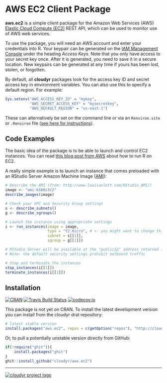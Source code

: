 # AWS EC2 Client Package #

**aws.ec2** is a simple client package for the Amazon Web Services (AWS) [Elastic Cloud Compute (EC2)](http://aws.amazon.com/ec2/) REST API, which can be used to monitor use of AWS web services.

To use the package, you will need an AWS account and enter your credentials into R. Your keypair can be generated on the [IAM Management Console](https://console.aws.amazon.com/iam/home?#security_credential) under the heading *Access Keys*. Note that you only have access to your secret key once. After it is generated, you need to save it in a secure location. New keypairs can be generated at any time if yours has been lost, stolen, or forgotten. 

By default, all **cloudyr** packages look for the access key ID and secret access key in environment variables. You can also use this to specify a default region. For example:

```R
Sys.setenv("AWS_ACCESS_KEY_ID" = "mykey",
           "AWS_SECRET_ACCESS_KEY" = "mysecretkey",
           "AWS_DEFAULT_REGION" = "us-east-1")
```

These can alternatively be set on the command line or via an `Renviron.site` or `.Renviron` file ([see here for instructions](http://cran.r-project.org/web/packages/httr/vignettes/api-packages.html)).

## Code Examples ##

The basic idea of the package is to be able to launch and control EC2 instances. You can read [this blog post from AWS](https://blogs.aws.amazon.com/bigdata/post/Tx3IJSB6BMHWZE5/Running-R-on-AWS) about how to run R on EC2.

A really simple example is to launch an instance that comes preloaded with an RStudio Server Amazon Machine Image ([AMI](http://www.louisaslett.com/RStudio_AMI/)):

```r
# Describe the AMI (from: http://www.louisaslett.com/RStudio_AMI/)
image <- "ami-b1b0c3c2"
describe_images(image)

# Check your VPC and Security Group settings
s <- describe_subnets()
g <- describe_sgroups()

# Launch the instance using appropriate settings
i <- run_instances(image = image, 
                   type = "t2.micro", # <- you might want to change this
                   subnet = s[[1]], 
                   sgroup = g[[1]])

# RStudio Server will be available at the "publicIp" address returned in `i`
# Note: the default security settings prohibit outbound traffic

# Stop and terminate the instances
stop_instances(i[[1]])
terminate_instances(i[[1]])
```


## Installation ##

[![CRAN](http://www.r-pkg.org/badges/version/aws.ec2)](http://cran.r-project.org/package=aws.ec2)
[![Travis Build Status](https://travis-ci.org/cloudyr/aws.ec2.png?branch=master)](https://travis-ci.org/cloudyr/aws.ec2) [![codecov.io](http://codecov.io/github/cloudyr/aws.ec2/coverage.svg?branch=master)](http://codecov.io/github/cloudyr/aws.ec2?branch=master)

This package is not yet on CRAN. To install the latest development version you can install from the cloudyr drat repository:

```R
# latest stable version
install.packages("aws.ec2", repos = c(getOption("repos"), "http://cloudyr.github.io/drat"))
```

Or, to pull a potentially unstable version directly from GitHub:

```R
if(!require("ghit")){
    install.packages("ghit")
}
ghit::install_github("cloudyr/aws.ec2")
```


---
[![cloudyr project logo](http://i.imgur.com/JHS98Y7.png)](https://github.com/cloudyr)
